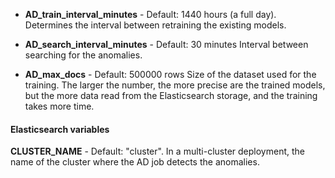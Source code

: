 
- **AD_train_interval_minutes** - Default: 1440 hours (a full day). 
    Determines the interval between retraining the existing models.

- **AD_search_interval_minutes** - Default: 30 minutes
    Interval between searching for the anomalies.

- **AD_max_docs** - Default: 500000 rows
    Size of the dataset used for the training. The larger the number, the more precise are the trained models, but the more data read from the Elasticsearch storage, and the training takes more time.  

#### Elasticsearch variables

**CLUSTER_NAME** - Default: "cluster". In a multi-cluster deployment, the name of the cluster where the AD job detects the anomalies.   